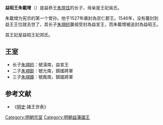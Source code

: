 '''益昭王朱載增'''（{{bd|1516年||1546年||catIdx=Z}}）是益恭王[[朱厚炫|朱厚炫]]的长子，母亲是王妃吳氏。

朱載增为宪宗的第一个曾孙。他于1527年袭封為崇仁郡王。1546年，没有襲封到益王王位就去世了，其长子[[朱翊鈏|朱翊鈏]]襲祖受封為益宣王，而朱載增被追封為益昭王。

其王妃是益昭王妃郑氏。

==王室==
*长子[[朱翊鈏|朱翊鈏]]：號潢南，益宣王
*二子[[朱翊鋌|朱翊鋌]]：號允南，鎮國將軍
*三子[[朱翊鐘_(益鎮國將軍)|朱翊鐘]]：號鳳南，鎮國將軍

==参考文献==
*《[[明史|明史]]·諸王世表》

[[Category:明朝宗室|Category:明朝宗室]]
[[Category:明朝益藩國王|Category:明朝益藩國王]]